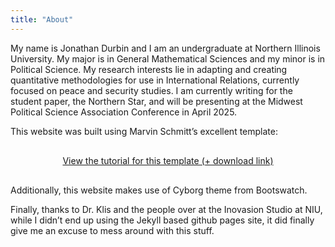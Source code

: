 ```yaml
---
title: "About"
---
```


My name is Jonathan Durbin and I am an undergraduate at Northern Illinois University. My major is in General Mathematical Sciences and my minor is in Political Science. My research interests lie in adapting and creating quantitative methodologies for use in International Relations, currently focused on peace and security studies. I am currently writing for the student paper, the Northern Star, and will be presenting at the Midwest Political Science Association Conference in April 2025.

This website was built using Marvin Schmitt's excellent template:

```{=html}
<div  style="margin: 30px; text-align: center;">
<a class="btn btn-primary" href="https://www.marvinschmitt.com/blog/website-tutorial-quarto/" role="button" target="_blank" style="padding: 15px 30px;">View the tutorial for this template (+ download link)</a>
</div>
```

Additionally, this website makes use of Cyborg theme from Bootswatch.

Finally, thanks to Dr. Klis and the people over at the Inovasion Studio at NIU, while I didn't end up using the Jekyll based github pages site, it did finally give me an excuse to mess around with this stuff.